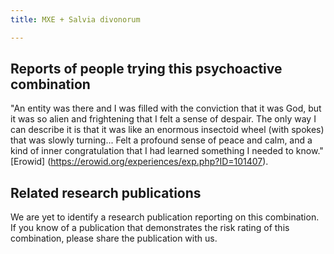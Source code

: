 ---
title: MXE + Salvia divonorum

---

## Reports of people trying this psychoactive combination

"An entity was there and I was filled with the conviction that it was God, but it was so alien and frightening that I felt a sense of despair. The only way I can describe it is that it was like an enormous insectoid wheel (with spokes) that was slowly turning...  Felt a profound sense of peace and calm, and a kind of inner congratulation that I had learned something I needed to know." [Erowid] (https://erowid.org/experiences/exp.php?ID=101407).

## Related research publications

We are yet to identify a research publication reporting on this combination. If you know of a publication that demonstrates the risk rating of this combination, please share the publication with us.



